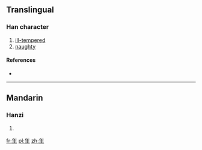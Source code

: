 ==Translingual==

===Han character===
{{Han char|rn=96|rad=玉|as=01|sn=5|four=|canj=OG,XXOG}}

# [[ill-tempered]]
# [[naughty]]

====References====
* {{Han ref|kx=0727.041|hdz=21101.010|uh=738D|ud=29581}}

----

==Mandarin==

===Hanzi===
{{cmn-hanzi|pin=[[gǎ]] ([[ga3]])|wg=ka<sup>3</sup>}}

# {{defn|lang=cmn|sort=玉01}}

[[fr:玍]]
[[pl:玍]]
[[zh:玍]]